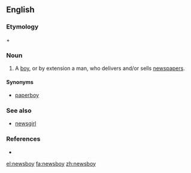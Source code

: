==English==

===Etymology===
{{derv|en|news}} + {{derv|en|boy}}

===Noun===
{{en-noun}}

# A [[boy]], or by extension a man, who delivers and/or sells [[newspapers]].

====Synonyms====
* [[paperboy]]

===See also===
* [[newsgirl]]

===References===
* {{R:Websters}}

[[el:newsboy]]
[[fa:newsboy]]
[[zh:newsboy]]